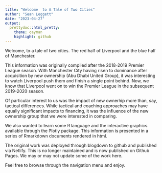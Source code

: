 ```yaml
---
title: "Welcome  to A Tale of Two Cities"
author: "Sean Leggett"
date: "2023-04-27"
output:
  prettydoc::html_pretty:
    theme: cayman
    highlight: github
---
```


Welcome, to a tale of two cities. The red half of Liverpool and the blue half of Manchester.

This information was originally compiled after the 2018-2019 Premier League season. With Manchester City having risen to dominance after acquisition by new ownership (Abu Dhabi United Group), it was interesting to watch Liverpool push them and finish a single point behind. Now, we know that Liverpool went on to win the Premier League in the subsequent 2019-2020 season.

Of particular interest to us was the impact of new ownerhip more than, say, tactical differences. While tactical and coaching approaches may have equally significant impacts to financing, it was the influence of the new ownership group that we were interested in comparing.

We also wanted to learn some R language and the interactive graphics available through the Plotly package. This information is presented in a series of Rmarkdown documents rendered in html.

The original work was deployed through blogdown to github and published via Netlify. This is no longer maintained and is now published on Github Pages. We may or may not update some of the work here.

Feel free to browse through the navigation menu and enjoy.